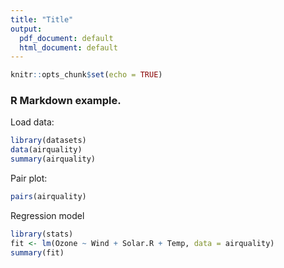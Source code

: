 ```yaml
---
title: "Title"
output:
  pdf_document: default
  html_document: default
---
```


```r
knitr::opts_chunk$set(echo = TRUE)
```

### R Markdown example.

Load data:

```r
library(datasets)
data(airquality)
summary(airquality)
```
Pair plot:

```r
pairs(airquality)
```

Regression model

```r
library(stats)
fit <- lm(Ozone ~ Wind + Solar.R + Temp, data = airquality)
summary(fit)
```
